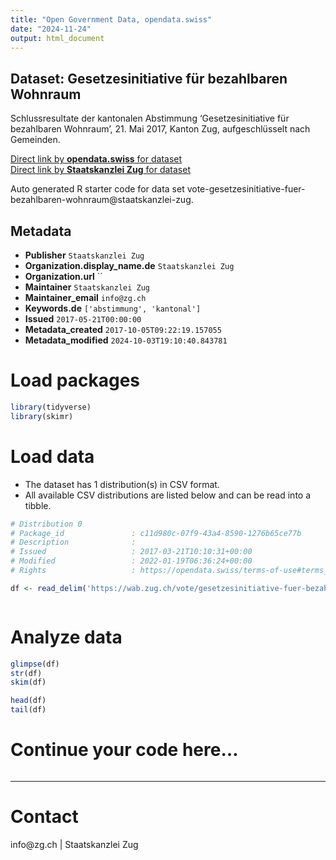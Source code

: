```yaml
---
title: "Open Government Data, opendata.swiss"
date: "2024-11-24"
output: html_document
---
```


## Dataset: Gesetzesinitiative für bezahlbaren Wohnraum

Schlussresultate der kantonalen Abstimmung 'Gesetzesinitiative für bezahlbaren Wohnraum', 21. Mai 2017, Kanton Zug, aufgeschlüsselt nach Gemeinden.

[Direct link by **opendata.swiss** for dataset](https://opendata.swiss/de/dataset/gesetzesinitiative-fur-bezahlbaren-wohnraum)<br>
[Direct link by **Staatskanzlei Zug** for dataset](https://wab.zug.ch/vote/gesetzesinitiative-fuer-bezahlbaren-wohnraum/data)

Auto generated R starter code for data set vote-gesetzesinitiative-fuer-bezahlbaren-wohnraum@staatskanzlei-zug.

## Metadata

- **Publisher** `Staatskanzlei Zug`
- **Organization.display_name.de** `Staatskanzlei Zug`
- **Organization.url** ``
- **Maintainer** `Staatskanzlei Zug`
- **Maintainer_email** `info@zg.ch`
- **Keywords.de** `['abstimmung', 'kantonal']`
- **Issued** `2017-05-21T00:00:00`
- **Metadata_created** `2017-10-05T09:22:19.157055`
- **Metadata_modified** `2024-10-03T19:10:40.843781`


# Load packages

```r

library(tidyverse)
library(skimr)

```

# Load data

-   The dataset has 1 distribution(s) in CSV format.
-   All available CSV distributions are listed below and can be read into a tibble.

```r

# Distribution 0
# Package_id               : c11d980c-07f9-43a4-8590-1276b65ce77b
# Description              : 
# Issued                   : 2017-03-21T10:10:31+00:00
# Modified                 : 2022-01-19T06:36:24+00:00
# Rights                   : https://opendata.swiss/terms-of-use#terms_by

df <- read_delim('https://wab.zug.ch/vote/gesetzesinitiative-fuer-bezahlbaren-wohnraum/data-csv')



```

# Analyze data

```r

glimpse(df)
str(df)
skim(df)

head(df)
tail(df)

```

# Continue your code here...

```r

```

------------------------------------------------------------------------

# Contact

info@zg.ch | Staatskanzlei Zug
